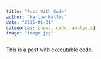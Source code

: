 ```yaml
---
title: "Post With Code"
author: "Harlow Malloc"
date: "2025-01-31"
categories: [news, code, analysis]
image: "image.jpg"
---
```


This is a post with executable code.

